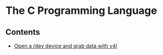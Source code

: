 = The C Programming Language =


== Contents ==

* [[open-dev-and-grab-data-v4l.wiki|Open a /dev device and grab data with v4l]]